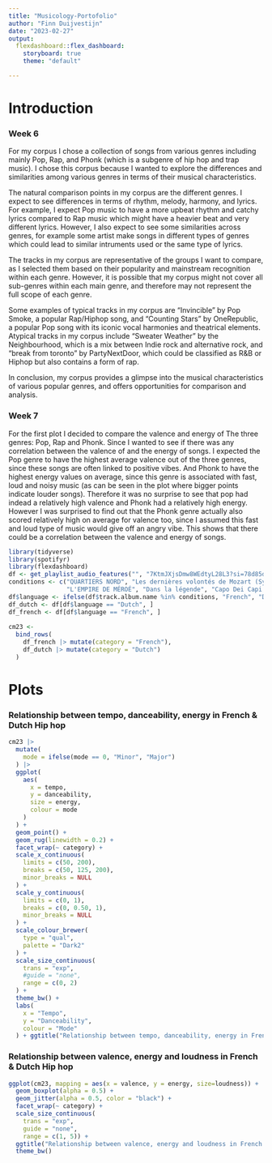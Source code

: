```yaml
---
title: "Musicology-Portofolio"
author: "Finn Duijvestijn"
date: "2023-02-27"
output: 
  flexdashboard::flex_dashboard:
    storyboard: true
    theme: "default"

---
```

Introduction {.storyboard} 
=========================================


### Week 6  
For my corpus I chose a collection of songs from various genres including mainly Pop, Rap, and Phonk (which is a subgenre of hip hop and trap music). I chose this corpus because I wanted to explore the differences and similarities among various genres in terms of their musical characteristics.

The natural comparison points in my corpus are the different genres. I expect to see differences in terms of rhythm, melody, harmony, and lyrics. For example, I expect Pop music to have a more upbeat rhythm and catchy lyrics compared to Rap music which might have a heavier beat and very different lyrics. However, I also expect to see some similarities across genres, for example some artist make songs in different types of genres which could lead to similar intruments used or the same type of lyrics.

The tracks in my corpus are representative of the groups I want to compare, as I selected them based on their popularity and mainstream recognition within each genre. However, it is possible that my corpus might not cover all sub-genres within each main genre, and therefore may not represent the full scope of each genre.

Some examples of typical tracks in my corpus are "Invincible" by Pop Smoke, a popular Rap/Hiphop song, and "Counting Stars" by OneRepublic, a popular Pop song with its iconic vocal harmonies and theatrical elements. Atypical tracks in my corpus include "Sweater Weather" by the Neighbourhood, which is a mix between Indie rock and alternative rock, and "break from toronto" by PartyNextDoor, which could be classified as R&B or Hiphop but also contains a form of rap.

In conclusion, my corpus provides a glimpse into the musical characteristics of various popular genres, and offers opportunities for comparison and analysis.

### Week 7  
For the first plot I decided to compare the valence and energy of The three genres: Pop, Rap and Phonk. Since I wanted to see if there was any correlation between the valence of and the energy of songs. I expected the Pop genre to have the highest average valence out of the three genres, since these songs are often linked to positive vibes. And Phonk to have the highest energy values on average, since this genre is associated with fast, loud and noisy music (as can be seen in the plot where bigger points indicate louder songs). Therefore it was no surprise to see that pop had indead a relatively high valence and Phonk had a relatively high energy. However I was surprised to find out that the Phonk genre actually also scored relatively high on average for valence too, since I assumed this fast and loud type of music would give off an angry vibe. This shows that there could be a correlation between the valence and energy of songs. 



```r
library(tidyverse)
library(spotifyr)
library(flexdashboard)
df <- get_playlist_audio_features("", "7KtmJXjsDmw8WEdtyL28L3?si=78d85d115b1b42c9")
conditions <- c("QUARTIERS NORD", "Les dernières volontés de Mozart (Symphony)", "Cœur blanc", "Deux frères", 
                "L'EMPIRE DE MÉROÉ", "Dans la légende", "Capo Dei Capi Vol. II & III")
df$language <- ifelse(df$track.album.name %in% conditions, "French", "Dutch")
df_dutch <- df[df$language == "Dutch", ]
df_french <- df[df$language == "French", ]
 
cm23 <-
  bind_rows( 
    df_french |> mutate(category = "French"),
    df_dutch |> mutate(category = "Dutch")
  )
```

<!-- # Dutch Tracks -->
<!-- ```{r} -->
<!-- valueBox(nrow(df_dutch), icon="fa-music") -->
<!-- ``` -->

<!-- # French Tracks -->
<!-- ```{r} -->
<!-- valueBox(nrow(df_french), icon="fa-music") -->
<!-- ``` -->

Plots {.storyboard} 
=========================================
### Relationship between tempo, danceability, energy in French & Dutch Hip hop 
```r
cm23 |>
  mutate(
    mode = ifelse(mode == 0, "Minor", "Major")
  ) |>
  ggplot(
    aes(
      x = tempo, 
      y = danceability,
      size = energy,
      colour = mode
    )
  ) +
  geom_point() +
  geom_rug(linewidth = 0.2) +
  facet_wrap(~ category) +
  scale_x_continuous(
    limits = c(50, 200),
    breaks = c(50, 125, 200),
    minor_breaks = NULL
  ) +
  scale_y_continuous(
    limits = c(0, 1),
    breaks = c(0, 0.50, 1),
    minor_breaks = NULL
  ) +
  scale_colour_brewer(
    type = "qual",
    palette = "Dark2"
  ) +
  scale_size_continuous(
    trans = "exp",
    #guide = "none",
    range = c(0, 2)
  ) + 
  theme_bw() +
  labs(
    x = "Tempo",
    y = "Danceability",
    colour = "Mode"
  ) + ggtitle("Relationship between tempo, danceability, energy in French & Dutch Hip hop")
```

### Relationship between valence, energy and loudness in French & Dutch Hip hop
```r
ggplot(cm23, mapping = aes(x = valence, y = energy, size=loudness)) +
  geom_boxplot(alpha = 0.5) + 
  geom_jitter(alpha = 0.5, color = "black") + 
  facet_wrap(~ category) +
  scale_size_continuous(
    trans = "exp",
    guide = "none",
    range = c(1, 5)) +
  ggtitle("Relationship between valence, energy and loudness in French & Dutch Hip hop") +
  theme_bw() 
```

